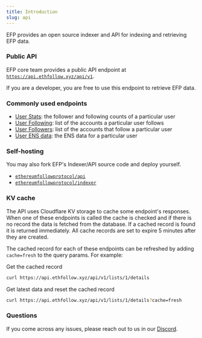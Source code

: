 ```yaml
---
title: Introduction
slug: api
---
```


EFP provides an open source indexer and API for indexing and retrieving EFP data.

### Public API

EFP core team provides a public API endpoint at [`https://api.ethfollow.xyz/api/v1`](https://api.ethfollow.xyz/api/v1).

If you are a developer, you are free to use this endpoint to retrieve EFP data.

### Commonly used endpoints

- [User Stats](https://docs.ethfollow.xyz/api/users/stats/): the follower and following counts of a particular user
- [User Following](https://docs.ethfollow.xyz/api/users/following/): list of the accounts a particular user follows
- [User Followers](https://docs.ethfollow.xyz/api/users/followers/): list of the accounts that follow a particular user
- [User ENS data](https://docs.ethfollow.xyz/api/users/ens/): the ENS data for a particular user

### Self-hosting

You may also fork EFP's Indexer/API source code and deploy yourself.

- [`ethereumfollowprotocol/api`](https://github.com/ethereumfollowprotocol/api)
- [`ethereumfollowprotocol/indexer`](https://github.com/ethereumfollowprotocol/indexer)

### KV cache

The API uses Cloudflare KV storage to cache some endpoint's responses. When one of these
endpoints is called the cache is checked and if there is no record the data is fetched from
the database. If a cached record is found it is returned immediately. All cache records
are set to expire 5 minutes after they are created.

The cached record for each of these endpoints can be refreshed by adding `cache=fresh` to the
query params. For example:

Get the cached record

```sh copy
curl https://api.ethfollow.xyz/api/v1/lists/1/details
```

Get latest data and reset the cached record

```sh copy
curl https://api.ethfollow.xyz/api/v1/lists/1/details?cache=fresh
```

### Questions

If you come across any issues, please reach out to us in our [Discord](https://discord.com/invite/ZUyG3mSXFD).
